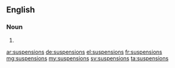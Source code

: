 ==English==

===Noun===
{{head|en|plural}}

# {{plural of|suspension|lang=en}}

[[ar:suspensions]]
[[de:suspensions]]
[[el:suspensions]]
[[fr:suspensions]]
[[mg:suspensions]]
[[my:suspensions]]
[[sv:suspensions]]
[[ta:suspensions]]